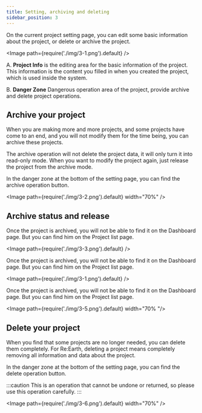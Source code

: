 ```yaml
---
title: Setting, archiving and deleting
sidebar_position: 3
---
```


On the current project setting page, you can edit some basic information about the project, or delete or archive the project. 

<Image path={require('./img/3-1.png').default} />


  A. **Project Info** is the editing area for the basic information of the project. This information is the content you filled in when you created the project, which is used inside the system.

  B. **Danger Zone** Dangerous operation area of the project, provide archive and delete project operations.

## Archive your project

When you are making more and more projects, and some projects have come to an end, and you will not modify them for the time being, you can archive these projects.

The archive operation will not delete the project data, it will only turn it into read-only mode. When you want to modify the project again, just release the project from the archive mode.

In the danger zone at the bottom of the setting page, you can find the archive operation button.

<Image path={require('./img/3-2.png').default} width="70%" />

## Archive status and release

Once the project is archived, you will not be able to find it on the Dashboard page. But you can find him on the Project list page.

<Image path={require('./img/3-3.png').default} />

Once the project is archived, you will not be able to find it on the Dashboard page. But you can find him on the Project list page.

<Image path={require('./img/3-1.png').default} />

Once the project is archived, you will not be able to find it on the Dashboard page. But you can find him on the Project list page.

<Image path={require('./img/3-5.png').default} width="70% "/>

## Delete your project

When you find that some projects are no longer needed, you can delete them completely. For Re:Earth, deleting a project means completely removing all information and data about the project.

In the danger zone at the bottom of the setting page, you can find the delete operation button.

:::caution
This is an operation that cannot be undone or returned, so please use this operation carefully.
:::

<Image path={require('./img/3-6.png').default} width="70%" />

